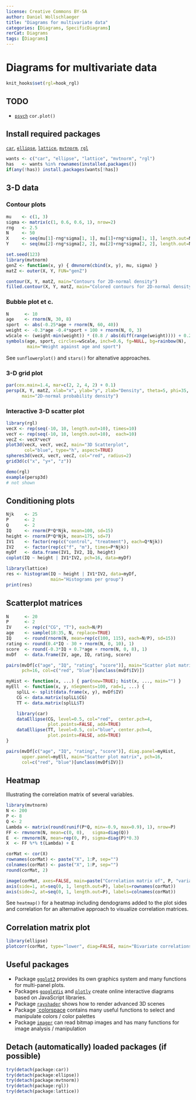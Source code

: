 ---
license: Creative Commons BY-SA
author: Daniel Wollschlaeger
title: "Diagrams for multivariate data"
categories: [Diagrams, SpecificDiagrams]
rerCat: Diagrams
tags: [Diagrams]
---

Diagrams for multivariate data
=========================

```{r echo=FALSE}
knit_hooks$set(rgl=hook_rgl)
```

TODO
-------------------------

 - [`psych`](https://cran.r-project.org/package=psych) `cor.plot()`

Install required packages
-------------------------

[`car`](https://cran.r-project.org/package=car), [`ellipse`](https://cran.r-project.org/package=ellipse), [`lattice`](https://cran.r-project.org/package=lattice), [`mvtnorm`](https://cran.r-project.org/package=mvtnorm), [`rgl`](https://cran.r-project.org/package=rgl)

```{r}
wants <- c("car", "ellipse", "lattice", "mvtnorm", "rgl")
has   <- wants %in% rownames(installed.packages())
if(any(!has)) install.packages(wants[!has])
```

3-D data
-------------------------

### Contour plots
    
```{r}
mu    <- c(1, 3)
sigma <- matrix(c(1, 0.6, 0.6, 1), nrow=2)
rng   <- 2.5
N     <- 50
X     <- seq(mu[1]-rng*sigma[1, 1], mu[1]+rng*sigma[1, 1], length.out=N)
Y     <- seq(mu[2]-rng*sigma[2, 2], mu[2]+rng*sigma[2, 2], length.out=N)
```

```{r}
set.seed(123)
library(mvtnorm)
genZ <- function(x, y) { dmvnorm(cbind(x, y), mu, sigma) }
matZ <- outer(X, Y, FUN="genZ")
```

```{r rerDiagMultivariate01}
contour(X, Y, matZ, main="Contours for 2D-normal density")
filled.contour(X, Y, matZ, main="Colored contours for 2D-normal density")
```

### Bubble plot et c.

```{r rerDiagMultivariate02}
N      <- 10
age    <- rnorm(N, 30, 8)
sport  <- abs(-0.25*age + rnorm(N, 60, 40))
weight <- -0.3*age -0.4*sport + 100 + rnorm(N, 0, 3)
wScale <- (weight-min(weight)) * (0.8 / abs(diff(range(weight)))) + 0.2
symbols(age, sport, circles=wScale, inch=0.6, fg=NULL, bg=rainbow(N),
        main="Weight against age and sport")
```

See `sunflowerplot()` and `stars()` for altenative approaches.


### 3-D grid plot

```{r rerDiagMultivariate03}
par(cex.main=1.4, mar=c(2, 2, 4, 2) + 0.1)
persp(X, Y, matZ, xlab="x", ylab="y", zlab="Density", theta=5, phi=35,
      main="2D-normal probability density")
```

### Interactive 3-D scatter plot

```{r rerDiagMultivariate04, rgl=TRUE}
library(rgl)
vecX <- rep(seq(-10, 10, length.out=10), times=10)
vecY <- rep(seq(-10, 10, length.out=10),  each=10)
vecZ <- vecX*vecY
plot3d(vecX, vecY, vecZ, main="3D Scatterplot",
       col="blue", type="h", aspect=TRUE)
spheres3d(vecX, vecY, vecZ, col="red", radius=2)
grid3d(c("x", "y+", "z"))
```

```{r rerDiagMultivariate05, eval=FALSE}
demo(rgl)
example(persp3d)
# not shown
```

Conditioning plots
-------------------------

```{r rerDiagMultivariate06}
Njk    <- 25
P      <- 2
Q      <- 2
IQ     <- rnorm(P*Q*Njk, mean=100, sd=15)
height <- rnorm(P*Q*Njk, mean=175, sd=7)
IV1    <- factor(rep(c("control", "treatment"), each=Q*Njk))
IV2    <- factor(rep(c("f", "m"), times=P*Njk))
myDf   <- data.frame(IV1, IV2, IQ, height)
coplot(IQ ~ height | IV1*IV2, pch=16, data=myDf)
```

```{r rerDiagMultivariate07}
library(lattice)
res <- histogram(IQ ~ height | IV1*IV2, data=myDf,
                 main="Histograms per group")
print(res)
```

Scatterplot matrices
-------------------------

```{r}
N      <- 20
P      <- 2
IV     <- rep(c("CG", "T"), each=N/P)
age    <- sample(18:35, N, replace=TRUE)
IQ     <- round(rnorm(N, mean=rep(c(100, 115), each=N/P), sd=15))
rating <- round(0.4*IQ - 30 + rnorm(N, 0, 10), 1)
score  <- round(-0.3*IQ + 0.7*age + rnorm(N, 0, 8), 1)
mvDf   <- data.frame(IV, age, IQ, rating, score)
```

```{r rerDiagMultivariate08}
pairs(mvDf[c("age", "IQ", "rating", "score")], main="Scatter plot matrix",
      pch=16, col=c("red", "blue")[unclass(mvDf$IV)])
```

```{r}
myHist <- function(x, ...) { par(new=TRUE); hist(x, ..., main="") }
myEll  <- function(x, y, nSegments=100, rad=1, ...) {
    splLL <- split(data.frame(x, y), mvDf$IV)
    CG <- data.matrix(splLL$CG)
    TT <- data.matrix(splLL$T)

    library(car)
    dataEllipse(CG, level=0.5, col="red",  center.pch=4,
                plot.points=FALSE, add=TRUE)
    dataEllipse(TT, level=0.5, col="blue", center.pch=4,
                plot.points=FALSE, add=TRUE)
}
```

```{r rerDiagMultivariate09}
pairs(mvDf[c("age", "IQ", "rating", "score")], diag.panel=myHist,
      upper.panel=myEll, main="Scatter plot matrix", pch=16,
      col=c("red", "blue")[unclass(mvDf$IV)])
```

Heatmap
-------------------------

Illustrating the correlation matrix of several variables.

```{r}
library(mvtnorm)
N <- 200
P <- 8
Q <- 2
Lambda <- matrix(round(runif(P*Q, min=-0.9, max=0.9), 1), nrow=P)
FF <- rmvnorm(N, mean=c(0, 0),   sigma=diag(Q))
E  <- rmvnorm(N, mean=rep(0, P), sigma=diag(P)*0.3)
X  <- FF %*% t(Lambda) + E
```

```{r}
corMat <- cor(X)
rownames(corMat) <- paste("X", 1:P, sep="")
colnames(corMat) <- paste("X", 1:P, sep="")
round(corMat, 2)
```

```{r rerDiagMultivariate10}
image(corMat, axes=FALSE, main=paste("Correlation matrix of", P, "variables"))
axis(side=1, at=seq(0, 1, length.out=P), labels=rownames(corMat))
axis(side=2, at=seq(0, 1, length.out=P), labels=colnames(corMat))
```

See `heatmap()` for a heatmap including dendograms added to the plot sides and correlation for an alternative approach to visualize correlation matrices.

Correlation matrix plot
-------------------------

```{r rerDiagMultivariate11}
library(ellipse)
plotcorr(corMat, type="lower", diag=FALSE, main="Bivariate correlations")
```

Useful packages
-------------------------

 - Package [`ggplot2`](https://cran.r-project.org/package=ggplot2) provides its own graphics system and many functions for multi-panel plots.
 - Packages [`googleVis`](https://cran.r-project.org/package=googleVis) and [`plotly`](https://CRAN.R-project.org/package=plotly) create online interactive diagrams based on JavaScript libraries.
 - Package [`rayshader`](https://github.com/tylermorganwall/rayshader/) shows how to render advanced 3D scenes
 - Package [`colorspace](http://colorspace.r-forge.r-project.org/) contains many useful functions to select and manipulate colors / color palettes
 - Package [`imager`](https://CRAN.R-project.org/package=imager) can read bitmap images and has many functions for image analysis / manipulation

Detach (automatically) loaded packages (if possible)
-------------------------

```{r}
try(detach(package:car))
try(detach(package:ellipse))
try(detach(package:mvtnorm))
try(detach(package:rgl))
try(detach(package:lattice))
```
